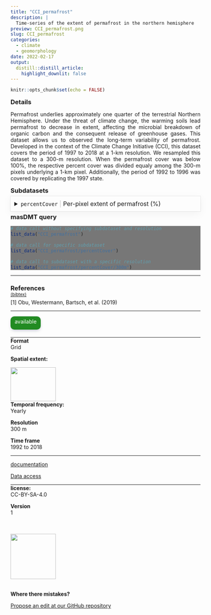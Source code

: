 ```yaml
---
title: "CCI_permafrost"
description: |
  Time-series of the extent of permafrost in the northern hemisphere
preview: CCI_permafrost.png
slug: CCI_permafrost
categories:
  - climate
  - geomorphology
date: 2022-02-17
output:
  distill::distill_article:
    highlight_downlit: false
---
```

  
```r
knitr::opts_chunk$set(echo = FALSE)
```

<div style="width=80%;margin-top:0;margin-bottom:0;">
<h3 style="margin-top:5;margin-bottom:5;">Details</h3>
<p align="justify">
Permafrost underlies approximately one quarter of the terrestrial Northern Hemisphere. Under the threat of climate change, the warming soils lead permafrost to decrease in extent, affecting the microbial breakdown of organic carbon and the consequent release of greenhouse gases. This dataset allows us to observed the long-term variability of permafrost. Developed in the context of the Climate Change Initiative (CCI), this dataset covers the period of 1997 to 2018 at a 1-km resolution. We resampled this dataset to a 300-m resolution. When the permafrost cover was below 100%, the respective percent cover was divided equaly among the 300-m pixels underlying a 1-km pixel. Additionally, the period of 1992 to 1996 was covered by replicating the 1997 state.
</p>

<h3 style="margin-top:5;margin-bottom:5;">Subdatasets</h3>
<details style='cursor:pointer;border:none;box-shadow: rgba(0, 0, 0, 0.05) 0px 6px 24px 0px, rgba(0, 0, 0, 0.08) 0px 0px 0px 1px;padding:10px;margin:0;'>
<summary style="font-size:16px;">`percentCover`<span style="color:#C8C8C8;"> | </span>Per-pixel extent of permafrost (%)</summary>
<hr style="margin-top:0;margin-bottom:20px;">
|content|description|
|-------|-----------|
|value_range|0...100|
</details>
<h3 style="margin-top:5;margin-bottom:5;">masDMT query</h3>
<div style="width=80%;margin-top:5;margin-bottom:5;background-color:#777777;">
```r
# data call without specifying subdataset and resolution
list_data("CCI_permafrost")

# data call for specific subdataset 
list_data("CCI_permafrost/percentCover")

# data call to subdataset with a specific resolution
list_data("CCI_permafrost/percentCover/300m")
```
</div>
<hr style="margin-top:0;margin-bottom:0;">
<h3 style="margin-bottom:0;">References</h3>
<p style='margin-top:0;margin-bottom:5;'>
             <a target='_blank' href='https://raw.githubusercontent.com/data-catalog/main/_posts/CCI_permafrost/CCI_permafrost.bib' download='CCI_permafrost/CCI_permafrost.bibtex'><small>(bibtex)</small></a></p>
[1] Obu, Westermann, Bartsch, et al. (2019)
<hr>
</div>

<aside>
<p style="padding:5px;margin-top:0;margin-bottom:20px;border-radius:10px;text-align:center;background:#228B22;color:#ffffff;height:25px;width:70px;box-shadow: rgba(9, 30, 66, 0.25) 0px 4px 8px -2px, rgba(9, 30, 66, 0.08) 0px 0px 0px 1px;">available</p>
<hr style="margin-top:0;margin-bottom:0;">
<p style="margin-top:0;margin-bottom:0;">**Format**</p>
<p style="margin-top:0;">Grid</p>
<p style="margin-top:0;">**Spatial extent:**</p>
<img src="CCI_permafrost_extent.png" width=120, height=90>
<p style="margin-top:0;margin-bottom:0;">**Temporal frequency:**</p>
<p style="margin-top:0;">Yearly</p>
<p style="margin-top:0;margin-bottom:0;">**Resolution**</p>
<p style="margin-top:0;">300 m</p>
<p style="margin-top:0;margin-bottom:0;">**Time frame**</p>
<p style="margin-top:0;">1992 to 2018</p>
<hr style="margin-top:0;margin-bottom:0;">
<p><p style='margin-top:0;margin-bottom:0;'><a style='margin:0;padding:0;' href='https://climate.esa.int/en/projects/permafrost/key-documents/'>documentation</a></p></p>
<p><p style='margin-top:0;margin-bottom:0;'><a style='margin:0;padding:0;' href='https://climate.esa.int/en/projects/permafrost/data/'>Data access</a></p></p>
<hr style="margin-top:0;margin-bottom:0;">
<p style="margin-top:0;margin-bottom:0;">**license:**</p>
<p style="margin-top:0;">CC-BY-SA-4.0</p>
<p style="margin-top:0;margin-bottom:0;">**Version**</p>
<p style="margin-top:0;">1</p>
<br>
<br>
<img src="https://raw.githubusercontent.com/macroecology-society/masDMT/master/docs/sidebar_credits.png" width="120;">
<br>
<br>
<p style="margin-bottom:0;padding:0;">**Where there  mistakes?**</p>
<p><a href='https://github.com/macroecology-society/data-catalog/tree/main/_posts/CCI_permafrost/CCI_permafrost.yml'>Propose an edit at our GitHub repository</a></p>
</aside>
